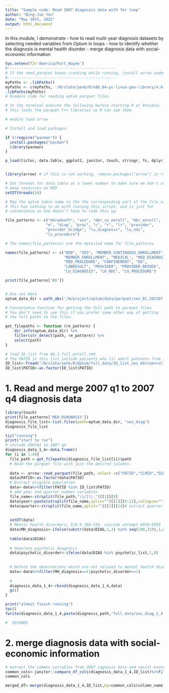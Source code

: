 ```yaml
---
title: "Sample code: Read 2007 diagnosis data with for loop"
author: "Bing-Jie Yen"
date: "May 16th, 2022"
output: html_document
---
```


In this module, I demonstrate 
- how to read multi-year diagnosis datasets by selecting needed variables from Optum in loops
- how to identify whether the diagnosis is mental health disorder
- merge diagnosis data with social-economic information


```r
Sys.setenv(TZ='America/Fort_Wayne')
#------------------------------------------------
# If the read_parquet keeps crashing while running, install arrow under the working directory, it is slate here
#------------------------------------------------
myPaths <- .libPaths()
myPaths <- c(myPaths, '/N/slate/yenb/R/x86_64-pc-linux-gnu-library/4.0')
.libPaths(myPaths)
# Example code for reading optum parquet files

# In the terminal execute the following before starting R or Rstudio;
# this loads the parquet C++ libraries so R can see them. 

# module load arrow

# Install and load packages.

if (!require("pacman")) {
  install.packages("pacman")
  library(pacman)
}

p_load(tictoc, data.table, ggplot2, janitor, touch, stringr, fs, dplyr,lubridate,expss)


library(arrow) # if this is not working, remove.packages("arrow") in rstudio. Close the r studio and go to terminal: (1)module load rstudio (2) module load arrow (3) rstudio &

# Set threads for data.table at a lower number to make sure we don't use too
# many resources on RED
setDTthreads(10)

# Map the optum table name to the the corresponding part of the file name
# This has nothing to do with running this script, and is just for 
# convenience so one doesn't have to look this up.

file_patterns <- c("mbrwdeath", "ses", "mbr_co_enroll", "mbr_enroll",
                  "m", "diag", "proc", "c", "r", "lr", "provider", 
                  "provider_bridge", "lu_diagnosis", "lu_ndc",
                  "lu_procedure")

# The names(file_patterns) are the detailed name for file_patterns

names(file_patterns) <- c("DOD", "SES", "MEMBER_CONTINUOUS_ENROLLMENT",
                          "MEMBER_ENROLLMENT", "MEDICAL", "MED_DIAGNOSIS", 
                          "MED_PROCEDURE", "CONFINEMENT", "RX",
                          "LABRESULT", "PROVIDER", "PROVIDER_BRIDGE",
                          "LU_DIAGNOSIS", "LU_NDC", "LU_PROCEDURE")

print(file_patterns['RX']) 


# Use ses data
optum_data_dir = path_abs('/N/project/optum/data/parquet/ses_81_202107') # let's use sample data (2% of raw) instead of parquet data because it takes too much memoery after 

# Convenience function for getting the full path to parquet files
# You don't need to use this if you prefer some other way of getting
# the full paths to the files.

get_filepaths <- function (re_pattern) {
    dir_info(optum_data_dir) %>% 
    filter(str_detect(path, re_pattern)) %>%
    select(path)
}
```

```r
# load ID_list from 00.3_full_enroll.rmd
# The PATID in this list include patients who (1) adult patients from 18 to 64 years old (2) continuous enroll at least 365*2 days (3) Unique race code (4) known sex identity
ID_list<-fread("/N/slate/yenb/R/Optum/full_data/ID_list_ses_mbrcoenroll.csv")
ID_list$PATID<-as.factor(ID_list$PATID)
```


# 1. Read and merge 2007 q1 to 2007 q4 diagnosis data

```r
library(touch)
print(file_patterns['MED_DIAGNOSIS'])
diagnosis_file_list<-list.files(path=optum_data_dir, "ses_diag")
diagnosis_file_list

tic("running")
print("start to run")
# include 2007q1 to 2007 q4
diagnosis_data_1_4<-data.frame()
for (i in 1:4){
  file_path = get_filepaths(diagnosis_file_list[i])$path 
  # Read the parquet file with just the desired columns.
  
  data <- arrow::read_parquet(file_path, select =c("PATID","CLMID","DIAG","ICD_FLAG","LOC_CD","FST_DT"))
  data$PATID<-as.factor(data$PATID)
  # Extract eligible population
  data<-data%>%filter(PATID %in% ID_list$PATID)
  # add year and quarter number variables
  file_name<-strsplit(file_path,"\\/|\\.")[[1]][8]
  data$year<-paste(strsplit(file_name,split="")[[1]][9:12],collapse="")# extract the year
  data$quarter<-strsplit(file_name,split="")[[1]][14]# extract quarter
  
  
  setDT(data)
  # Mental health disorders: ICD-9 290-319, suicide attempt E950-E959
  data$MH_diagnosis<-ifelse(substr(data$DIAG,1,3) %in% seq(290,319),1,0)
  
  table(data$DIAG)
  
  # Generate psychotic diagnosis
  data$psychotic_disorder<-ifelse(data$DIAG %in% psychotic_list,1,0)
  
  
  # Delete the observations which are not related to mental health disorders
  data<-data%>%filter(MH_diagnosis==1|psychotic_disorder==1)
  
  #
  diagnosis_data_1_4<-rbind(diagnosis_data_1_4,data)
  gc()
}

print("almost finish running")
toc()
fwrite(diagnosis_data_1_4,paste(diagnosis_path,"full_data/ses_diag_1_4.csv",sep=""))

#  SECONDS
```

# 2. merge diagnosis data with social-economic information
```r
# extract the common variables from 2007 iagnosis data and social-economic data (ID_list)
common_cols<-janitor::compare_df_cols(diagnosis_data_1_4,ID_list)%>%filter(!is.na(diagnosis_data_1_4))%>%filter(!is.na(ID_list))
common_cols

merged_df<-merge(diagnosis_data_1_4,ID_list,by=common_cols$column_name,all.x=TRUE)


```








